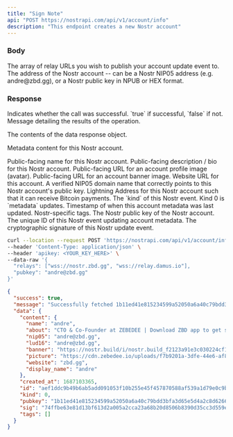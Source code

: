 ```yaml
---
title: "Sign Note"
api: "POST https://nostrapi.com/api/v1/account/info"
description: "This endpoint creates a new Nostr account"
---
```


### Body

<ParamField body="relays" type="array" >
  The array of relay URLs you wish to publish your account update event to.
</ParamField>

<ParamField body="pubkey" type="string">
  The address of the Nostr account -- can be a Nostr NIP05 address (e.g. andre@zbd.gg), or a Nostr public key in NPUB or HEX format.
</ParamField>

### Response

<ResponseField name="success" type="boolean">
  Indicates whether the call was successful. `true` if successful, `false` if not.
</ResponseField>

<ResponseField name="message" type="string">
  Message detailing the results of the operation.
</ResponseField>

<ResponseField name="data" type="object">

The contents of the data response object.

<Expandable title="Toggle">

<ResponseField name="content" type="object">

Metadata content for this Nostr account.

<Expandable title="Toggle">

<ParamField body="name" type="string" >
  Public-facing name for this Nostr account.
</ParamField>

<ParamField body="about" type="string" >
  Public-facing description / bio for this Nostr account.
</ParamField>

<ParamField body="picture" type="string" >
  Public-facing URL for an account profile image (avatar).
</ParamField>

<ParamField body="picture" type="string" >
  Public-facing URL for an account banner image.
</ParamField>

<ParamField body="website" type="string" >
  Website URL for this account.
</ParamField>

<ParamField body="nip05" type="string" >
  A verified NIP05 domain name that correctly points to this Nostr account's public key.
</ParamField>

<ParamField body="lud16" type="string" >
  Lightning Address for this Nostr account such that it can receive Bitcoin payments.
</ParamField>

</Expandable>

</ResponseField>

<ResponseField name="kind" type="number">
  The `kind` of this Nostr event. Kind 0 is `metadata` updates.
</ResponseField>

<ResponseField name="created_at" type="number">
  Timestamp of when this account metadata was last updated.
</ResponseField>

<ResponseField name="tags" type="array">
  Nostr-specific tags.
</ResponseField>

<ResponseField name="pubkey" type="string">
  The Nostr public key of the Nostr account.
</ResponseField>

<ResponseField name="id" type="string">
  The unique ID of this Nostr event updating account metadata.
</ResponseField>

<ResponseField name="sig" type="string">
  The cryptographic signature of this Nostr update event.
</ResponseField>


</Expandable>

</ResponseField>


<RequestExample>

```bash cURL
curl --location --request POST 'https://nostrapi.com/api/v1/account/info' \
--header 'Content-Type: application/json' \
--header 'apikey: <YOUR_KEY_HERE>' \
--data-raw '{
  "relays": ["wss://nostr.zbd.gg", "wss://relay.damus.io"],
  "pubkey": "andre@zbd.gg"
}'
```

</RequestExample>

<ResponseExample>

```json HTTP 200 - Success
{
  "success": true,
  "message": "Successfully fetched 1b11ed41e815234599a52050a6a40c79bdd3bfa3d65e5d4a2c8d626698835d6d pubkey profile",
  "data": {
    "content": {
      "name": "andre",
      "about": "CTO & Co-Founder at ZEBEDEE | Download ZBD app to get started with Nostr + Bitcoin | Overlord at NBD | Partnerships at Vinteum",
      "nip05": "andre@zbd.gg",
      "lud16": "andre@zbd.gg",
      "banner": "https://nostr.build/i/nostr.build_f2123a91e3c030224cf1cf5c0a70c0ed98e28ce1058350c2e3ca139c46436b6c.jpg",
      "picture": "https://cdn.zebedee.io/uploads/f7b9201a-3dfe-44e6-af8d-d4e9d3d7a096_andre.png",
      "website": "zbd.gg",
      "display_name": "andre"
    },
    "created_at": 1687103365,
    "id": "aef1ddc9b49b6ab5add091053f10b255e45f457870588af539a1d79e0c9bbebe",
    "kind": 0,
    "pubkey": "1b11ed41e815234599a52050a6a40c79bdd3bfa3d65e5d4a2c8d626698835d6d",
    "sig": "74ffbe63e81d13bf613d2a005a2cca23a68b20d8506b8390d35cc3d559ef0e3af147f2eaf13623ef8311f97d12bb94e9a558d6b7821916a34113846a171fea31",
    "tags": []
  }
}
```

</ResponseExample>
